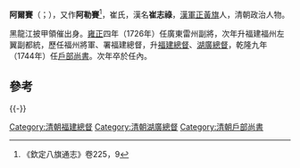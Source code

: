 '''阿爾賽'''（{{lang-mnc|ᠠᡵᠰᠠᡳ|v=arsai}}；{{bd|？||1745年|catIdx=A}}），又作'''阿勒賽'''<ref>《欽定八旗通志》卷225，9</ref>，崔氏，漢名'''崔志祿'''，[[漢軍正黃旗|漢軍正黃旗]]人，清朝政治人物。

黑龍江披甲領催出身。[[雍正|雍正]]四年（1726年）任廣東雷州副將，次年升福建福州左翼副都統，歷任福州將軍、署福建總督，升[[福建總督|福建總督]]、[[湖廣總督|湖廣總督]]，乾隆九年（1744年）任[[戶部尚書|戶部尚書]]。次年卒於任內。

==參考==
{{reflist}}

{{-}}
{{start box}}
{{s-off}}
{{succession box|[[張楷_(清朝)|張楷]]|[[梁詩正|梁詩正]]|[[清朝户部尚书列表#户部汉尚书|戶部漢尚書]]|<small>乾隆九年二月丁丑－乾隆十年五月辛卯<br>（1744年4月11日－1745年6月19日）</small>}}
{{end box}}

{{清朝人物小作品}}
{{DEFAULTSORT:A阿}}
[[Category:清朝福建總督|Category:清朝福建總督]]
[[Category:清朝湖廣總督|Category:清朝湖廣總督]]
[[Category:清朝戶部尚書|Category:清朝戶部尚書]]